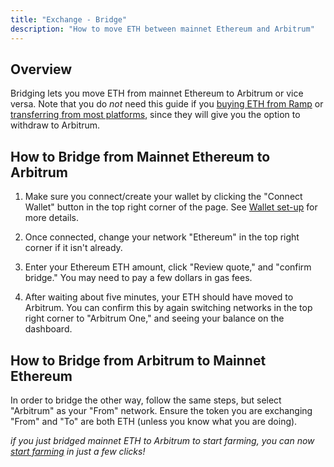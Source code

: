 ```yaml
---
title: "Exchange - Bridge"
description: "How to move ETH between mainnet Ethereum and Arbitrum"
---
```


## Overview

Bridging lets you move ETH from mainnet Ethereum to Arbitrum or vice versa. Note that you do _not_ need this guide if you [buying ETH from Ramp](../contrax-dapp/buy) or [transferring from most platforms](../transfer/general), since they will give you the option to withdraw to Arbitrum.

## How to Bridge from Mainnet Ethereum to Arbitrum

1. Make sure you connect/create your wallet by clicking the "Connect Wallet" button in the top right corner of the page. See [Wallet set-up](../start/wallet-setup) for more details.

2. Once connected, change your network "Ethereum" in the top right corner if it isn't already.

3. Enter your Ethereum ETH amount, click "Review quote," and "confirm bridge." You may need to pay a few dollars in gas fees.

4. After waiting about five minutes, your ETH should have moved to Arbitrum. You can confirm this by again switching networks in the top right corner to "Arbitrum One," and seeing your balance on the dashboard.

## How to Bridge from Arbitrum to Mainnet Ethereum

In order to bridge the other way, follow the same steps, but select "Arbitrum" as your "From" network. Ensure the token you are exchanging "From" and "To" are both ETH (unless you know what you are doing).

_if you just bridged mainnet ETH to Arbitrum to start farming, you can now [start farming](../contrax-dapp/farm) in just a few clicks!_
